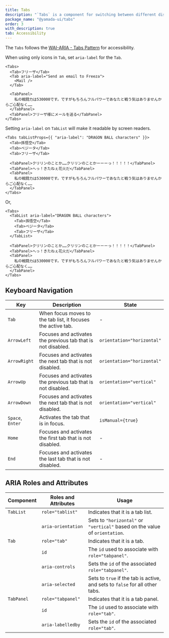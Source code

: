 ```yaml
---
title: Tabs
description: "`Tabs` is a component for switching between different display areas."
package_name: "@yamada-ui/tabs"
order: 3
with_description: true
tab: Accessibility
---
```


The `Tabs` follows the [WAI-ARIA - Tabs Pattern](https://www.w3.org/WAI/ARIA/apg/patterns/tabs) for accessibility.

When using only icons in `Tab`, set `aria-label` for the `Tab`.

```tsx live=false
<Tabs>
  <Tab>フリーザ</Tab>
  <Tab aria-label="Send an email to Freeza">
    <Mail />
  </Tab>

  <TabPanel>
    私の戦闘力は530000です。ですがもちろんフルパワーであなたと戦う気はありませんからご心配なく……
  </TabPanel>
  <TabPanel>フリーザ様にメールを送る</TabPanel>
</Tabs>
```

Setting `aria-label` on `TabList` will make it readable by screen readers.

```tsx live=false
<Tabs tabListProps={{ "aria-label": "DRAGON BALL characters" }}>
  <Tab>孫悟空</Tab>
  <Tab>ベジータ</Tab>
  <Tab>フリーザ</Tab>

  <TabPanel>クリリンのことか……クリリンのことかーーーっ！！！！！</TabPanel>
  <TabPanel>へっ！きたねぇ花火だ</TabPanel>
  <TabPanel>
    私の戦闘力は530000です。ですがもちろんフルパワーであなたと戦う気はありませんからご心配なく……
  </TabPanel>
</Tabs>
```

Or,

```tsx live=false
<Tabs>
  <TabList aria-label="DRAGON BALL characters">
    <Tab>孫悟空</Tab>
    <Tab>ベジータ</Tab>
    <Tab>フリーザ</Tab>
  </TabList>

  <TabPanel>クリリンのことか……クリリンのことかーーーっ！！！！！</TabPanel>
  <TabPanel>へっ！きたねぇ花火だ</TabPanel>
  <TabPanel>
    私の戦闘力は530000です。ですがもちろんフルパワーであなたと戦う気はありませんからご心配なく……
  </TabPanel>
</Tabs>
```

## Keyboard Navigation

| Key              | Description                                                  | State                      |
| ---------------- | ------------------------------------------------------------ | -------------------------- |
| `Tab`            | When focus moves to the tab list, it focuses the active tab. | -                          |
| `ArrowLeft`      | Focuses and activates the previous tab that is not disabled. | `orientation="horizontal"` |
| `ArrowRight`     | Focuses and activates the next tab that is not disabled.     | `orientation="horizontal"` |
| `ArrowUp`        | Focuses and activates the previous tab that is not disabled. | `orientation="vertical"`   |
| `ArrowDown`      | Focuses and activates the next tab that is not disabled.     | `orientation="vertical"`   |
| `Space`, `Enter` | Activates the tab that is in focus.                          | `isManual={true}`          |
| `Home`           | Focuses and activates the first tab that is not disabled.    | -                          |
| `End`            | Focuses and activates the last tab that is not disabled.     | -                          |

## ARIA Roles and Attributes

| Component  | Roles and Attributes | Usage                                                                        |
| ---------- | -------------------- | ---------------------------------------------------------------------------- |
| `TabList`  | `role="tablist"`     | Indicates that it is a tab list.                                             |
|            | `aria-orientation`   | Sets to `"horizontal"` or `"vertical"` based on the value of `orientation`.  |
| `Tab`      | `role="tab"`         | Indicates that it is a tab.                                                  |
|            | `id`                 | The `id` used to associate with `role="tabpanel"`.                           |
|            | `aria-controls`      | Sets the `id` of the associated `role="tabpanel"`.                           |
|            | `aria-selected`      | Sets to `true` if the tab is active, and sets to `false` for all other tabs. |
| `TabPanel` | `role="tabpanel"`    | Indicates that it is a tab panel.                                            |
|            | `id`                 | The `id` used to associate with `role="tab"`.                                |
|            | `aria-labelledby`    | Sets the `id` of the associated `role="tab"`.                                |
